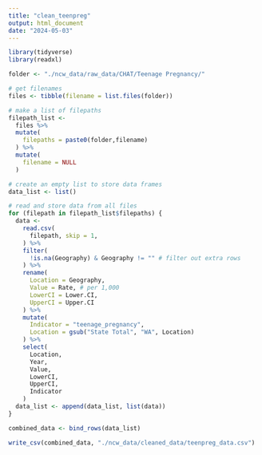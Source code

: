 ```yaml
---
title: "clean_teenpreg"
output: html_document
date: "2024-05-03"
---
```


```r
library(tidyverse)
library(readxl)

folder <- "./ncw_data/raw_data/CHAT/Teenage Pregnancy/" 

# get filenames
files <- tibble(filename = list.files(folder))

# make a list of filepaths
filepath_list <-
  files %>%
  mutate(
    filepaths = paste0(folder,filename)
  ) %>%
  mutate(
    filename = NULL
  ) 

# create an empty list to store data frames
data_list <- list()

# read and store data from all files 
for (filepath in filepath_list$filepaths) { 
  data <- 
    read.csv(
      filepath, skip = 1, 
    ) %>%
    filter(
      !is.na(Geography) & Geography != "" # filter out extra rows
    ) %>%
    rename(
      Location = Geography,
      Value = Rate, # per 1,000
      LowerCI = Lower.CI,
      UpperCI = Upper.CI
    ) %>%
    mutate(
      Indicator = "teenage_pregnancy",
      Location = gsub("State Total", "WA", Location)
    ) %>%
    select(
      Location,
      Year,
      Value,
      LowerCI,
      UpperCI,
      Indicator
    )
  data_list <- append(data_list, list(data))
}

combined_data <- bind_rows(data_list)

write_csv(combined_data, "./ncw_data/cleaned_data/teenpreg_data.csv")
```

